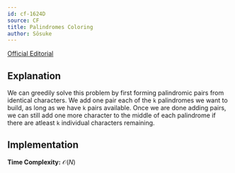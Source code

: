 ```yaml
---
id: cf-1624D
source: CF
title: Palindromes Coloring
author: Sōsuke
---
```


[Official Editorial](https://codeforces.com/blog/entry/98942)

## Explanation

We can greedily solve this problem by first forming palindromic pairs from identical characters.
We add one pair each of the `k` palindromes we want to build, as long as we have `k` pairs available.
Once we are done adding pairs, we can still add one more character to the middle of each palindrome if there are atleast `k` individual characters remaining.

## Implementation

**Time Complexity:** $\mathcal{O}(N)$

<LanguageSection>
<CPPSection>

```cpp

```

</CPPSection>
<PySection>

```py


```

</PySection>
</LanguageSection>

